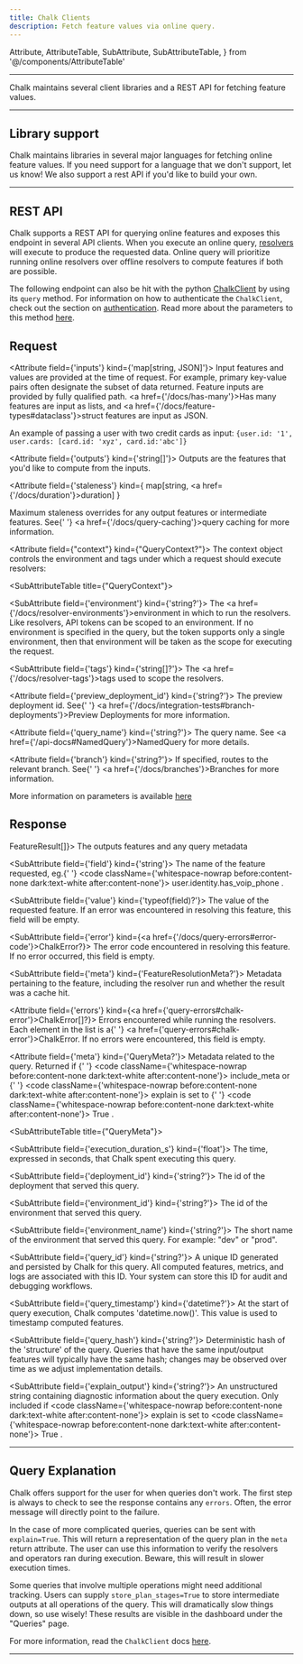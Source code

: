 ```yaml
---
title: Chalk Clients
description: Fetch feature values via online query.
---
```


  Attribute,
  AttributeTable,
  SubAttribute,
  SubAttributeTable,
} from '@/components/AttributeTable'

---

Chalk maintains several client libraries and a REST API for fetching feature values.

---

## Library support

Chalk maintains libraries in several major languages
for fetching online feature values. If you need support
for a language that we don't support, let us know!
We also support a rest API if you'd like to build your
own.


<ClientLibraries />

<RequestingFeaturesOnline />

---

## REST API

Chalk supports a REST API for querying online features
and exposes this endpoint in several API clients.
When you execute an online query, [resolvers](/docs/resolver-online-offline)
will execute to produce the requested data.
Online query will prioritize running online resolvers over offline resolvers to compute features
if both are possible.

The following endpoint can also be hit with the python [ChalkClient](/api-docs#ChalkClient) by using its `query` method.
For information on how to authenticate the `ChalkClient`, check out the section on
[authentication](/docs/online-authentication).
Read more about the parameters to this method [here](/api-docs#ChalkClient.query).


## Request

<RequestUrl url="https://api.chalk.ai/v1/query/online" type="POST" />

<AttributeTable>

<Attribute field={'inputs'} kind={'map[string, JSON]'}>
  Input features and values are provided at the time of request.
  For example, primary key-value pairs often designate the subset of data returned. Feature inputs
  are provided by fully qualified path.  <a href={'/docs/has-many'}>Has many features</a>
  are input as lists, and <a href={'/docs/feature-types#dataclass'}>struct features</a> are input as JSON.

  An example of passing a user with two credit cards as input:
  ```{user.id: '1', user.cards: [card.id: 'xyz', card.id:'abc']}```
</Attribute>

<Attribute field={'outputs'} kind={'string[]'}>
  Outputs are the features that you'd like to compute from the inputs.
</Attribute>

<Attribute
  field={'staleness'}
  kind={
    <span>
      map[string, <a href={'/docs/duration'}>duration</a>]
    </span>
  }
>
  Maximum staleness overrides for any output features or intermediate features. See{' '}
  <a href={'/docs/query-caching'}>query caching</a> for more information.
</Attribute>

<Attribute field={"context"} kind={"QueryContext?"}>
The context object controls the environment and tags
under which a request should execute resolvers:

<SubAttributeTable title={"QueryContext"}>

<SubAttribute field={'environment'} kind={'string?'}>
The <a href={'/docs/resolver-environments'}>environment</a> in which to run the resolvers.
Like resolvers, API tokens can be scoped to an environment.
If no environment is specified in the query,
but the token supports only a single environment,
then that environment will be taken as the scope for executing
the request.

</SubAttribute>

<SubAttribute field={'tags'} kind={'string[]?'}>
  The <a href={'/docs/resolver-tags'}>tags</a> used to scope the resolvers.
</SubAttribute>

</SubAttributeTable>

</Attribute>

<Attribute field={'preview_deployment_id'} kind={'string?'}>
  The preview deployment id. See{' '}
  <a href={'/docs/integration-tests#branch-deployments'}>Preview Deployments</a> for more
  information.
</Attribute>

<Attribute field={'query_name'} kind={'string?'}>
  The query name. See <a href={'/api-docs#NamedQuery'}>NamedQuery</a> for more details.
</Attribute>

<Attribute field={'branch'} kind={'string?'}>
  If specified, routes to the relevant branch. See{' '}
  <a href={'/docs/branches'}>Branches</a> for more
  information.
</Attribute>

</AttributeTable>

More information on parameters is available [here](/api-docs#ChalkClient.query)

## Response

<AttributeTable>
<Attribute field={'data'} kind={<a href={'#query-basics'}>FeatureResult[]</a>}>
The outputs features and any query metadata
<SubAttributeTable title={"FeatureResult"}>

<SubAttribute field={'field'} kind={'string'}>
  The name of the feature requested, eg.{' '}
  <code className={'whitespace-nowrap before:content-none dark:text-white after:content-none'}>
    user.identity.has_voip_phone
  </code>
  .
</SubAttribute>

<SubAttribute field={'value'} kind={'typeof(field)?'}>
  The value of the requested feature. If an error was encountered in resolving this feature, this
  field will be empty.
</SubAttribute>

<SubAttribute field={'error'} kind={<a href={'/docs/query-errors#error-code'}>ChalkError?</a>}>
  The error code encountered in resolving this feature. If no error occurred, this field is empty.
</SubAttribute>

<SubAttribute field={'meta'} kind={'FeatureResolutionMeta?'}>
  Metadata pertaining to the feature, including the resolver run and whether the result was a cache hit.
</SubAttribute>

</SubAttributeTable>

</Attribute>

<Attribute field={'errors'} kind={<a href={'query-errors#chalk-error'}>ChalkError[]?</a>}>
Errors encountered while running the resolvers. Each element in the list is a{' '}
<a href={'query-errors#chalk-error'}>ChalkError</a>. If no errors were encountered, this field
is empty.
</Attribute>

<Attribute field={'meta'} kind={'QueryMeta?'}>
Metadata related to the query. Returned if {' '}
<code className={'whitespace-nowrap before:content-none dark:text-white after:content-none'}>
    include_meta
</code> or {' '}
<code className={'whitespace-nowrap before:content-none dark:text-white after:content-none'}>
    explain
</code> is set to {' '}
<code className={'whitespace-nowrap before:content-none dark:text-white after:content-none'}>
    True
</code>.


<SubAttributeTable title={"QueryMeta"}>

<SubAttribute field={'execution_duration_s'} kind={'float'}>
The time, expressed in seconds, that Chalk spent executing this query.
</SubAttribute>

<SubAttribute field={'deployment_id'} kind={'string?'}>
The id of the deployment that served this query.
</SubAttribute>

<SubAttribute field={'environment_id'} kind={'string?'}>
The id of the environment that served this query.
</SubAttribute>

<SubAttribute field={'environment_name'} kind={'string?'}>
The short name of the environment that served this query. For example: "dev" or "prod".
</SubAttribute>

<SubAttribute field={'query_id'} kind={'string?'}>
A unique ID generated and persisted by Chalk for this query. All computed features, metrics, and logs are
associated with this ID. Your system can store this ID for audit and debugging workflows.
</SubAttribute>

<SubAttribute field={'query_timestamp'} kind={'datetime?'}>
At the start of query execution, Chalk computes 'datetime.now()'.
This value is used to timestamp computed features.
</SubAttribute>

<SubAttribute field={'query_hash'} kind={'string?'}>
Deterministic hash of the 'structure' of the query. Queries that have the same input/output features will
typically have the same hash; changes may be observed over time as we adjust implementation details.
</SubAttribute>

<SubAttribute field={'explain_output'} kind={'string?'}>
An unstructured string containing diagnostic information about the query execution.
Only included if
<code className={'whitespace-nowrap before:content-none dark:text-white after:content-none'}>
explain
</code> is set to
<code className={'whitespace-nowrap before:content-none dark:text-white after:content-none'}>
True
</code>.
</SubAttribute>

</SubAttributeTable>

</Attribute>
</AttributeTable>

---

## Query Explanation

Chalk offers support for the user for when queries don't work.
The first step is always to check to see the response contains any `errors`.
Often, the error message will directly point to the failure.

In the case of more complicated queries, queries can be sent with `explain=True`.
This will return a representation of the query plan in the `meta` return attribute.
The user can use this information to verify the resolvers and operators ran during execution.
Beware, this will result in slower execution times.

Some queries that involve multiple operations might need additional tracking.
Users can supply `store_plan_stages=True` to store intermediate outputs at all operations of the query.
This will dramatically slow things down, so use wisely!
These results are visible in the dashboard under the "Queries" page.

For more information, read the `ChalkClient` docs [here](/api-docs#ChalkClient.query).

---

